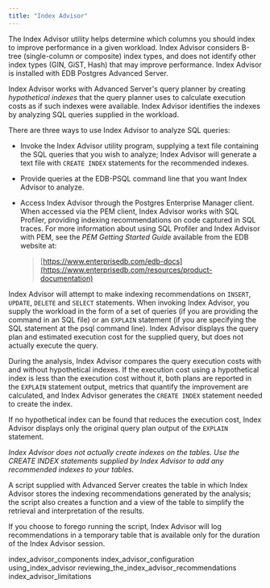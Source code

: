 ```yaml
---
title: "Index Advisor"
---
```


<div id="index_advisor" class="registered_link"></div>




The Index Advisor utility helps determine which columns you should index to improve performance in a given workload. Index Advisor considers B-tree (single-column or composite) index types, and does not identify other index types (GIN, GiST, Hash) that may improve performance. Index Advisor is installed with EDB Postgres Advanced Server.

Index Advisor works with Advanced Server's query planner by creating *hypothetical* *indexes* that the query planner uses to calculate execution costs as if such indexes were available. Index Advisor identifies the indexes by analyzing SQL queries supplied in the workload.

There are three ways to use Index Advisor to analyze SQL queries:

-   Invoke the Index Advisor utility program, supplying a text file containing the SQL queries that you wish to analyze; Index Advisor will generate a text file with `CREATE INDEX` statements for the recommended indexes.

-   Provide queries at the EDB-PSQL command line that you want Index Advisor to analyze.

-   Access Index Advisor through the Postgres Enterprise Manager client. When accessed via the PEM client, Index Advisor works with SQL Profiler, providing indexing recommendations on code captured in SQL traces. For more information about using SQL Profiler and Index Advisor with PEM, see the *PEM Getting Started Guide* available from the EDB website at:

    > [https://www.enterprisedb.com/edb-docs](https://www.enterprisedb.com/resources/product-documentation)

Index Advisor will attempt to make indexing recommendations on `INSERT`, `UPDATE`, `DELETE` and `SELECT` statements. When invoking Index Advisor, you supply the workload in the form of a set of queries (if you are providing the command in an SQL file) or an `EXPLAIN` statement (if you are specifying the SQL statement at the psql command line). Index Advisor displays the query plan and estimated execution cost for the supplied query, but does not actually execute the query.

During the analysis, Index Advisor compares the query execution costs with and without hypothetical indexes. If the execution cost using a hypothetical index is less than the execution cost without it, both plans are reported in the `EXPLAIN` statement output, metrics that quantify the improvement are calculated, and Index Advisor generates the `CREATE INDEX` statement needed to create the index.

If no hypothetical index can be found that reduces the execution cost, Index Advisor displays only the original query plan output of the `EXPLAIN` statement.

*Index Advisor does not actually create indexes on the tables. Use the CREATE INDEX statements supplied by Index Advisor to add any recommended indexes to your tables.*

A script supplied with Advanced Server creates the table in which Index Advisor stores the indexing recommendations generated by the analysis; the script also creates a function and a view of the table to simplify the retrieval and interpretation of the results.

If you choose to forego running the script, Index Advisor will log recommendations in a temporary table that is available only for the duration of the Index Advisor session.

<div class="toctree" maxdepth="3">

index\_advisor\_components index\_advisor\_configuration using\_index\_advisor reviewing\_the\_index\_advisor\_recommendations index\_advisor\_limitations

</div>
